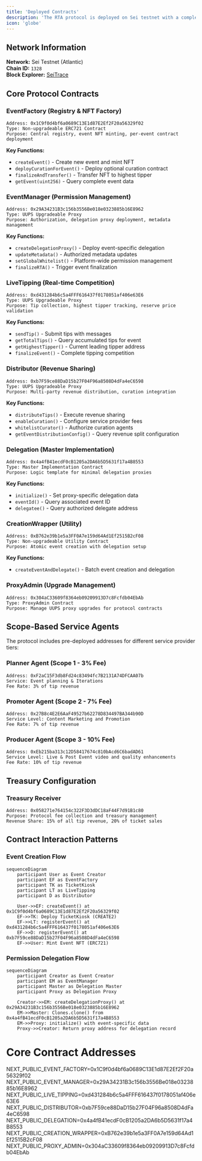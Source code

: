 ```yaml
---
title: 'Deployed Contracts'
description: 'The RTA protocol is deployed on Sei testnet with a complete ecosystem of interconnected smart contracts. Here's the deployed contract addresses, and some protocol TL;DRs.'
icon: 'globe'
---
```


## Network Information

**Network:** Sei Testnet (Atlantic)   
**Chain ID:** `1328`  
**Block Explorer:** [SeiTrace](https://seitrace.com/?chain=atlantic-2o)

## Core Protocol Contracts

### EventFactory (Registry & NFT Factory)
```
Address: 0x1C9f0d4bf6a0689C13E1d87E2Ef2F20a56329f02
Type: Non-upgradeable ERC721 Contract
Purpose: Central registry, event NFT minting, per-event contract deployment
```

**Key Functions:**
- `createEvent()` - Create new event and mint NFT
- `deployCurationForEvent()` - Deploy optional curation contract
- `finalizeAndTransfer()` - Transfer NFT to highest tipper
- `getEvent(uint256)` - Query complete event data

### EventManager (Permission Management)
```
Address: 0x29A34231B3c156b3556Be018e0323885b16E8962
Type: UUPS Upgradeable Proxy
Purpose: Authorization, delegation proxy deployment, metadata management
```

**Key Functions:**
- `createDelegationProxy()` - Deploy event-specific delegation
- `updateMetadata()` - Authorized metadata updates
- `setGlobalWhitelist()` - Platform-wide permission management
- `finalizeRTA()` - Trigger event finalization

### LiveTipping (Real-time Competition)
```
Address: 0xd431284b6c5a4FFF616437f0178051af406e63E6
Type: UUPS Upgradeable Proxy  
Purpose: Tip collection, highest tipper tracking, reserve price validation
```

**Key Functions:**
- `sendTip()` - Submit tips with messages
- `getTotalTips()` - Query accumulated tips for event
- `getHighestTipper()` - Current leading tipper address
- `finalizeEvent()` - Complete tipping competition

### Distributor (Revenue Sharing)
```
Address: 0xb7F59ce88DaD15b27F04F96a8508D4dFa4eC6598
Type: UUPS Upgradeable Proxy
Purpose: Multi-party revenue distribution, curation integration
```

**Key Functions:**
- `distributeTips()` - Execute revenue sharing
- `enableCuration()` - Configure service provider fees
- `whitelistCurator()` - Authorize curation agents
- `getEventDistributionConfig()` - Query revenue split configuration

### Delegation (Master Implementation)
```
Address: 0x4a4fB41ecdF0cB1205a2DA6b5D5631f17a4B8553
Type: Master Implementation Contract
Purpose: Logic template for minimal delegation proxies
```

**Key Functions:**
- `initialize()` - Set proxy-specific delegation data
- `eventId()` - Query associated event ID
- `delegatee()` - Query authorized delegate address

### CreationWrapper (Utility)
```
Address: 0xB762e39b1e5a3FF0A7e159d64Ad1Ef2515B2cF08
Type: Non-upgradeable Utility Contract
Purpose: Atomic event creation with delegation setup
```

**Key Functions:**
- `createEventAndDelegate()` - Batch event creation and delegation

### ProxyAdmin (Upgrade Management)
```
Address: 0x304aC33609f8364eb09209913D7c8Fcfdb04EbAb
Type: ProxyAdmin Contract
Purpose: Manage UUPS proxy upgrades for protocol contracts
```

## Scope-Based Service Agents

The protocol includes pre-deployed addresses for different service provider tiers:

### Planner Agent (Scope 1 - 3% Fee)
```
Address: 0xF2aC15F3db8Fd24c83494fc7B2131A74DFCAA07b
Service: Event planning & Iterations
Fee Rate: 3% of tip revenue
```

### Promoter Agent (Scope 2 - 7% Fee)
```
Address: 0x27B8c4E2E6AaF49527b62278D834497BA344b90D
Service Level: Content Marketing and Promotion
Fee Rate: 7% of tip revenue
```

### Producer Agent (Scope 3 - 10% Fee)
```
Address: 0xEb215ba313c12D58417674c810bAcd6C6badAD61
Service Level: Live & Post Event video and quality enhancements
Fee Rate: 10% of tip revenue
```

## Treasury Configuration

### Treasury Receiver
```
Address: 0x058271e764154c322F3D3dDC18aF44F7d91B1c80
Purpose: Protocol fee collection and treasury management
Revenue Share: 15% of all tip revenue, 20% of ticket sales
```

## Contract Interaction Patterns

### Event Creation Flow
```mermaid
sequenceDiagram
    participant User as Event Creator
    participant EF as EventFactory
    participant TK as TicketKiosk
    participant LT as LiveTipping
    participant D as Distributor
    
    User->>EF: createEvent() at 0x1C9f0d4bf6a0689C13E1d87E2Ef2F20a56329f02
    EF->>TK: Deploy TicketKiosk (CREATE2)
    EF->>LT: registerEvent() at 0xd431284b6c5a4FFF616437f0178051af406e63E6
    EF->>D: registerEvent() at 0xb7F59ce88DaD15b27F04F96a8508D4dFa4eC6598
    EF->>User: Mint Event NFT (ERC721)
```

### Permission Delegation Flow
```mermaid
sequenceDiagram
    participant Creator as Event Creator
    participant EM as EventManager
    participant Master as Delegation Master
    participant Proxy as Delegation Proxy
    
    Creator->>EM: createDelegationProxy() at 0x29A34231B3c156b3556Be018e0323885b16E8962
    EM->>Master: Clones.clone() from 0x4a4fB41ecdF0cB1205a2DA6b5D5631f17a4B8553
    EM->>Proxy: initialize() with event-specific data
    Proxy->>Creator: Return proxy address for delegation record
```


# Core Contract Addresses  
NEXT_PUBLIC_EVENT_FACTORY=0x1C9f0d4bf6a0689C13E1d87E2Ef2F20a56329f02
NEXT_PUBLIC_EVENT_MANAGER=0x29A34231B3c156b3556Be018e0323885b16E8962
NEXT_PUBLIC_LIVE_TIPPING=0xd431284b6c5a4FFF616437f0178051af406e63E6
NEXT_PUBLIC_DISTRIBUTOR=0xb7F59ce88DaD15b27F04F96a8508D4dFa4eC6598
NEXT_PUBLIC_DELEGATION=0x4a4fB41ecdF0cB1205a2DA6b5D5631f17a4B8553
NEXT_PUBLIC_CREATION_WRAPPER=0xB762e39b1e5a3FF0A7e159d64Ad1Ef2515B2cF08
NEXT_PUBLIC_PROXY_ADMIN=0x304aC33609f8364eb09209913D7c8Fcfdb04EbAb
```
